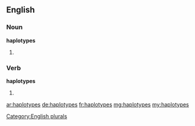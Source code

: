 ==English==

===Noun===
'''haplotypes'''

# {{plural of|haplotype}}

[[Category:English plurals]]

===Verb===
'''haplotypes'''

# {{third-person singular of|haplotype}}

[[ar:haplotypes]]
[[de:haplotypes]]
[[fr:haplotypes]]
[[mg:haplotypes]]
[[my:haplotypes]]